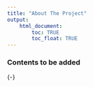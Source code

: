 ```yaml
---
title: "About The Project"
output: 
    html_document:
        toc: TRUE
        toc_float: TRUE
---
```


### Contents to be added {.tabset}

{-}